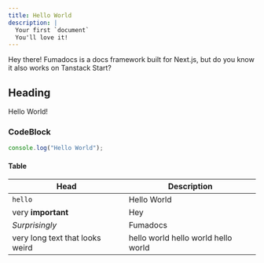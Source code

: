 ```yaml
---
title: Hello World
description: |
  Your first `document`
  You'll love it!
---
```


Hey there! Fumadocs is a docs framework built for Next.js, but do you know it also works on Tanstack Start?

## Heading

Hello World!

<Cards>
  <Card title="Learn more about Tanstack Start" href="https://tanstack.com/start" />
  <Card title="Learn more about Fumadocs" href="https://fumadocs.vercel.app" />
</Cards>

### CodeBlock

```ts
console.log("Hello World");
```

#### Table

| Head                            | Description                         |
| ------------------------------- | ----------------------------------- |
| `hello`                         | Hello World                         |
| very **important**              | Hey                                 |
| _Surprisingly_                  | Fumadocs                            |
| very long text that looks weird | hello world hello world hello world |
